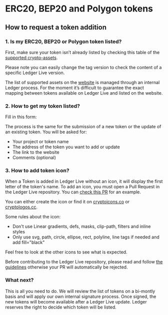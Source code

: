 
# ERC20, BEP20 and Polygon tokens

## How to request a token addition

### 1. Is my ERC20, BEP20 or Polygon token listed?

First, make sure your token isn’t already listed by checking this table of the [supported crypto-assets](https://github.com/LedgerHQ/ledger-live/blob/develop/apps/ledger-live-desktop/cryptoassets.md).

Please note you can easily change the tag version to check the content of a specific Ledger Live version. 

<Callout>
	The list of supported assets on the <a href='https://www.ledger.com/supported-crypto-assets/'>website</a> is managed through an internal Ledger process. For the moment it’s difficult to guarantee the exact mapping between tokens available on Ledger Live and listed on the website.
</Callout>

### 2. How to get my token listed?

Fill in this form:

<div data-tf-widget="Miekq8b2"></div><script src="//embed.typeform.com/next/embed.js"></script>

The process is the same for the submission of a new token or the update of an existing token. You will be asked for:
- Your project or token name
- The address of the token you want to add or update
- The link to the website 
- Comments (optional)


### 3. How to add token icon?

When a Token is added in Ledger Live without an icon, it will display the first letter of the token's name. To add an icon, you must open a Pull Request in the Ledger Live repository. You can [check this PR](https://github.com/LedgerHQ/ledger-live/pull/107) for an example.

You can either create the icon or find it on [cryptoicons.co](http://cryptoicons.co/) or [cryptologos.cc](https://cryptologos.cc/).

Some rules about the icon:
- Don't use Linear gradients, defs, masks, clip-path, filters and inline styles
- Only use svg, path, circle, ellipse, rect, polyline, line tags if needed and add fill="black"

Feel free to look at the other icons to see what is expected. 


<Callout type="warning" emoji="⚠️">
	Before contributing to the Ledger Live repository, please read and follow <a href='https://github.com/LedgerHQ/ledger-live/blob/develop/CONTRIBUTING.md'>the guidelines</a> otherwise your PR will automatically be rejected.
</Callout>

### What next?

This is all you need to do. We will review the list of tokens on a bi-montly basis and will apply our own internal signature process. Once signed, the new tokens will become available after a Ledger Live update. Ledger reserves the right to decide which token will be listed.
